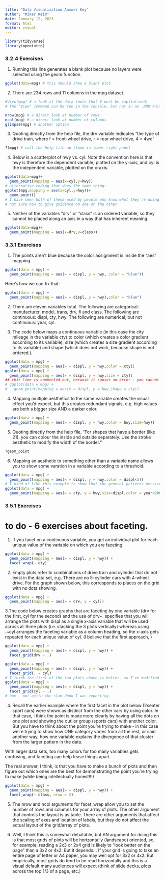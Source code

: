 ```yaml
---
title: "Data Visualization Answer Key"
author: "Miker Keim"
date: January 12, 2023
format: html
editor: visual
---
```


```r
library(tidyverse)
library(openintro)
```

### 3.2.4 Exercises

1. Running this line generates a blank plot because no layers were selected using the geom function.
```r
ggplot(data=mpg) # this should show a blank plot
```

2. There are 234 rows and 11 columns in the mpg dataset.
```r
#View(mpg) # a look at the data (note that V must be capitalized)
# the "View" command can be run in the console, but not in an .RMD knitting/rendering, because it's trying to open up a data table viewer in RStudio

nrow(mpg) # a direct look at number of rows
ncol(mpg) # a direct look at number of columns
glimpse(mpg) # another option
```

3. Quoting directly from the help file, the drv variable indicates "the type of drive train, where f = front-wheel drive, r = rear wheel drive, 4 = 4wd"
```r
?(mpg) # call the help file up (look in lower right pane)
```

4. Below is a scatterplot of hwy vs. cyl. Note the convention here is that hwy is therefore the dependent variable, plotted on the y-axis, and cyl is the independent variable, plotted on the x-axis.
```r
ggplot(data=mpg)+
  geom_point(mapping = aes(x=cyl,y=hwy))
# alternative coding that does the same thing:
ggplot(mpg,mapping = aes(x=cyl,y=hwy))+
  geom_point()
# I have seen both of these used by people who know what they're doing.
# not sure how to give guidance on one or the other.
```
5. Neither of the variables "drv" or "class" is an ordered variable, so they cannot be placed along an axis in a way that has inherent meaning.
```r
ggplot(data=mpg)+
  geom_point(mapping = aes(x=drv,y=class))
```

### 3.3.1 Exercises
1. The points aren't blue because the color assignment is inside the "aes" mapping.
```r
ggplot(data = mpg) + 
  geom_point(mapping = aes(x = displ, y = hwy, color = "blue"))
```
Here's how we can fix that:
```r
ggplot(data = mpg) + 
  geom_point(mapping = aes(x = displ, y = hwy),color = "blue")
```
2. There are eleven variables total. The following are categorical: manufacturer, model, trans, drv, fl and class. The following are continuous: displ, cty, hwy. The following are numerical, but not continuous: year, cyl.

3. The code below maps a continuous variable (in this case the city mileage in the variable cty) to color (which creates a color gradient according to its variable), size (which creates a size gradient according to its variable) and shape (which does not work, because shape is not ordered.).
```r
ggplot(data = mpg) + 
  geom_point(mapping = aes(x = displ, y = hwy,color = cty))
ggplot(data = mpg) + 
  geom_point(mapping = aes(x = displ, y = hwy,size = cty))
## this line is commented out, because it causes an error - you cannot map a continuous variable to shape, because shapes are not ordered.
# ggplot(data = mpg) + 
#   geom_point(mapping = aes(x = displ, y = hwy,shape = cty))
```

4. Mapping multiple aesthetics to the same variable creates the visual effect you'd expect, but this creates redundant signals, e.g. high values are both a bigger size AND a darker color.
```r
ggplot(data = mpg) + 
  geom_point(mapping = aes(x = displ, y = hwy,color = hwy,size=hwy))
```

5. Quoting directly from the help file, "For shapes that have a border (like 21), you can colour the inside and outside separately. Use the stroke aesthetic to modify the width of the border."
```r
?geom_point
```

6. Mapping an aesthetic to something other than a variable name allows you to show some varation in a variable according to a threshold.
```r
ggplot(data = mpg) + 
  geom_point(mapping = aes(x = displ, y = hwy,color = displ<5))
# I kind of like this example to show that the general patterns persist across time...
ggplot(data = mpg) + 
  geom_point(mapping = aes(x = cty, y = hwy,size=displ,color = year<2000))

```

### 3.5.1 Exercises
# to do - 6 exercises about faceting.
1. If you facet on a continuous variable, you get an individual plot for each unique value of the variable on which you are faceting. 
```r
ggplot(data = mpg) + 
  geom_point(mapping = aes(x = displ, y = hwy)) + 
  facet_wrap(~ cty)
```

2. Empty plots refer to combinations of drive train and cylinder that do not exist in the data set, e.g. There are no 5-cylinder cars with 4-wheel drive. For the graph shown below, this corresponds to places on the grid with no dots showing.
```r
ggplot(data = mpg) + 
  geom_point(mapping = aes(x = drv, y = cyl))
```

3.The code below creates graphs that are faceting by one variable (drv for the first, cyl for the second) and the use of drv~. specifies that you will arrange the plots with displ as a single x-axis variable that will be used across all three plots (i.e. stacking the 3 plots vertically) whereas using .~cyl arranges the faceting variable as a column heading, so the x-axis gets repeated for each unique value of cyl. (I believe that the first approach, )
```r
ggplot(data = mpg) + 
  geom_point(mapping = aes(x = displ, y = hwy)) +
  facet_grid(drv ~ .)

ggplot(data = mpg) + 
  geom_point(mapping = aes(x = displ, y = hwy)) +
  facet_grid(. ~ cyl)
# I think the first of the two plots above is better, so I've modified the second one to match the first to test my opinion.
ggplot(data = mpg) + 
  geom_point(mapping = aes(x = displ, y = hwy)) +
  facet_grid(cyl ~ .)
# hmm - not quite the slam dunk I was expecting.
```

4. Recall the earlier example where the first facet in the plot below (2seater sport cars) were shown as distinct from the other cars by using color. In that case, I think the point is made more clearly by having all the dots on one plot and showing the outlier group (sports cars) with another color. But you have to think about the point you're trying to make - in this case we're trying to show how ONE category varies from all the rest, or said another way, how one variable explains the divergence of that cluster from the larger pattern in the data.

With larger data sets, too many colors for too many variables gets confusing, and faceting can help tease things apart.

The real answer, I think, is that you have to make a bunch of plots and then figure out which ones are the best for demonstrating the point you're trying to make (while being intellectually honest!!!)

```r
ggplot(data = mpg) + 
  geom_point(mapping = aes(x = displ, y = hwy)) + 
  facet_wrap(~ class, nrow = 2)
```

5. The nrow and ncol arguments for facet_wrap allow you to set the number of rows and columns for your array of plots. The other argument that controls the layout is as.table. There are other arguments that affect the scaling of axes and location of labels, but they do not affect the actual layout of the grid/array of plots.

6. Well, I think this is somewhat debatable, but AN argument for doing this is that most grids of plots will be horizontally (landscape) oriented, so, for example, reading a 2x3 or 2x4 grid is likely to "look better on the page" than a 3x2 or 4x2. But it depends... If your grid is going to take an entire page of letter or A4 paper, you may well opt for 3x2 or 4x2. But empirically, most grids do tend to be read horizontally and this is a visual default many audiences will expect (think of slide decks, plots across the top 1/3 of a page, etc.)